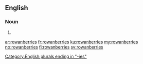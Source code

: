 ==English==

===Noun===
{{head|en|plural}}

# {{plural of|rowanberry|lang=en}}

[[Category:English plurals ending in "-ies"]]

[[ar:rowanberries]]
[[fr:rowanberries]]
[[ku:rowanberries]]
[[my:rowanberries]]
[[no:rowanberries]]
[[fi:rowanberries]]
[[sv:rowanberries]]